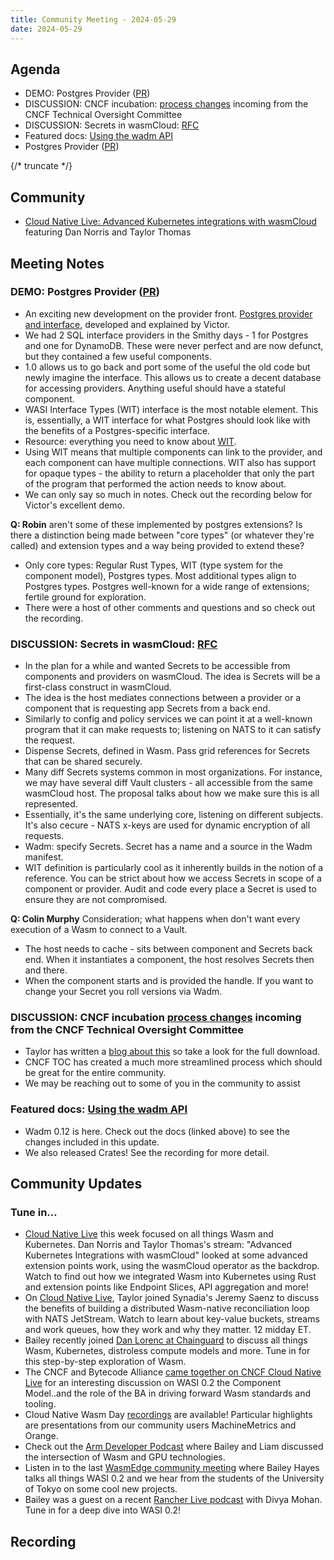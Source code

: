 ```yaml
---
title: Community Meeting - 2024-05-29
date: 2024-05-29
---
```


## Agenda

- DEMO: Postgres Provider ([PR](https://github.com/wasmCloud/wasmCloud/pull/2129))
- DISCUSSION: CNCF incubation: [process changes](https://wasmcloud.com/blog/community-update-wasmcloud-incubation-process) incoming from the CNCF Technical Oversight Committee
- DISCUSSION: Secrets in wasmCloud: [RFC](https://github.com/wasmCloud/wasmCloud/issues/2190)
- Featured docs: [Using the wadm API](https://wasmcloud.com/docs/ecosystem/wadm/api)
- Postgres Provider ([PR](https://github.com/wasmCloud/wasmCloud/pull/2129))

{/* truncate */}

## Community

- [Cloud Native Live: Advanced Kubernetes integrations with wasmCloud](https://www.youtube.com/watch?v=wK9HFrByFto) featuring Dan Norris and Taylor Thomas

## Meeting Notes

### DEMO: Postgres Provider ([PR](https://github.com/wasmCloud/wasmCloud/pull/2129))

- An exciting new development on the provider front. [Postgres provider and interface](https://github.com/wasmCloud/wasmCloud/pull/2129), developed and explained by Victor.
- We had 2 SQL interface providers in the Smithy days - 1 for Postgres and one for DynamoDB. These were never perfect and are now defunct, but they contained a few useful components.
- 1.0 allows us to go back and port some of the useful the old code but newly imagine the interface. This allows us to create a decent database for accessing providers. Anything useful should have a stateful component.
- WASI Interface Types (WIT) interface is the most notable element. This is, essentially, a WIT interface for what Postgres should look like with the benefits of a Postgres-specific interface.
- Resource: everything you need to know about [WIT](https://github.com/WebAssembly/component-model/blob/main/design/mvp/WIT.md).
- Using WIT means that multiple components can link to the provider, and each component can have multiple connections. WIT also has support for opaque types - the ability to return a placeholder that only the part of the program that performed the action needs to know about.
- We can only say so much in notes. Check out the recording below for Victor's excellent demo.

**Q: Robin** aren't some of these implemented by postgres extensions? Is there a distinction being made between "core types" (or whatever they're called) and extension types and a way being provided to extend these?

- Only core types: Regular Rust Types, WIT (type system for the component model), Postgres types. Most additional types align to Postgres types. Postgres well-known for a wide range of extensions; fertile ground for exploration.
- There were a host of other comments and questions and so check out the recording.

### DISCUSSION: Secrets in wasmCloud: [RFC](https://github.com/wasmCloud/wasmCloud/issues/2190)

- In the plan for a while and wanted Secrets to be accessible from components and providers on wasmCloud. The idea is Secrets will be a first-class construct in wasmCloud.
- The idea is the host mediates connections between a provider or a component that is requesting app Secrets from a back end.
- Similarly to config and policy services we can point it at a well-known program that it can make requests to; listening on NATS to it can satisfy the request.
- Dispense Secrets, defined in Wasm. Pass grid references for Secrets that can be shared securely.
- Many diff Secrets systems common in most organizations. For instance, we may have several diff Vault clusters - all accessible from the same wasmCloud host. The proposal talks about how we make sure this is all represented.
- Essentially, it's the same underlying core, listening on different subjects. It's also cecure - NATS x-keys are used for dynamic encryption of all requests.
- Wadm: specify Secrets. Secret has a name and a source in the Wadm manifest.
- WIT definition is particularly cool as it inherently builds in the notion of a reference. You can be strict about how we access Secrets in scope of a component or provider. Audit and code every place a Secret is used to ensure they are not compromised.

**Q: Colin Murphy** Consideration; what happens when don't want every execution of a Wasm to connect to a Vault.

- The host needs to cache - sits between component and Secrets back end. When it instantiates a component, the host resolves Secrets then and there.
- When the component starts and is provided the handle. If you want to change your Secret you roll versions via Wadm.

### DISCUSSION: CNCF incubation [process changes](https://wasmcloud.com/blog/community-update-wasmcloud-incubation-process) incoming from the CNCF Technical Oversight Committee

- Taylor has written a [blog about this](https://wasmcloud.com/blog/community-update-wasmcloud-incubation-process) so take a look for the full download.
- CNCF TOC has created a much more streamlined process which should be great for the entire community.
- We may be reaching out to some of you in the community to assist

### Featured docs: [Using the wadm API](https://wasmcloud.com/docs/ecosystem/wadm/api)

- Wadm 0.12 is here. Check out the docs (linked above) to see the changes included in this update.
- We also released Crates! See the recording for more detail.

## Community Updates

### Tune in…

- [Cloud Native Live](https://community.cncf.io/events/details/cncf-cncf-online-programs-presents-cloud-native-live-advanced-kubernetes-integrations-with-wasmcloud/) this week focused on all things Wasm and Kubernetes. Dan Norris and Taylor Thomas's stream: "Advanced Kubernetes Integrations with wasmCloud" looked at some advanced extension points work, using the wasmCloud operator as the backdrop. Watch to find out how we integrated Wasm into Kubernetes using Rust and extension points like Endpoint Slices, API aggregation and more!
- On [Cloud Native Live](https://community.cncf.io/events/details/cncf-cncf-online-programs-presents-cloud-native-live-advanced-nats-building-a-wasm-native-reconciliation-loop/), Taylor joined Synadia's Jeremy Saenz to discuss the benefits of building a distributed Wasm-native reconciliation loop with NATS JetStream. Watch to learn about key-value buckets, streams and work queues, how they work and why they matter. 12 midday ET.
- Bailey recently joined [Dan Lorenc at Chainguard](https://www.linkedin.com/events/chainguardxcosmonic-wasmcloud-d7191086372173086720/about/) to discuss all things Wasm, Kubernetes, distroless compute models and more. Tune in for this step-by-step exploration of Wasm.
- The CNCF and Bytecode Alliance [came together on CNCF Cloud Native Live](https://www.youtube.com/watch?v=5Nv51foQ1mQ) for an interesting discussion on WASI 0.2 the Component Model..and the role of the BA in driving forward Wasm standards and tooling.
- Cloud Native Wasm Day [recordings](https://youtube.com/playlist?list=PLj6h78yzYM2MQteKoXxICTWiUdZYEw6RI&feature=shared) are available! Particular highlights are presentations from our community users MachineMetrics and Orange.
- Check out the [Arm Developer Podcast](https://www.youtube.com/watch?v=iDTHXGuqXAI) where Bailey and Liam discussed the intersection of Wasm and GPU technologies.
- Listen in to the last [WasmEdge community meeting](https://youtu.be/ttiE7g2Ojuk) where Bailey Hayes talks all things WASI 0.2 and we hear from the students of the University of Tokyo on some cool new projects.
- Bailey was a guest on a recent [Rancher Live podcast](https://www.youtube.com/watch?v=SPdzvL59tIA) with Divya Mohan. Tune in for a deep dive into WASI 0.2!

## Recording

<YouTube url="https://www.youtube.com/watch?v=CGrxIJXAXDg" />
